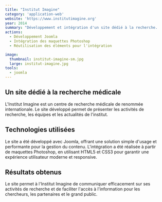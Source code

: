 ```yaml
---
title: "Institut Imagine"
category: 'application-web'
website: 'https://www.institutimagine.org'
year: 2014
summary: "Développement et intégration d'un site dédié à la recherche. Simple d'usage et performant, nous avons choisi la solution Joomla à l'époque pour réalisé cette tâche."
actions:
  - Développement Joomla
  - Intégration des maquettes Photoshop
  - Réutilisation des éléments pour l'intégration

image:
  thumbnail: institut-imagine-sm.jpg
  large: institut-imagine.jpg
tools:
  - joomla
---
```


## Un site dédié à la recherche médicale

L'Institut Imagine est un centre de recherche médicale de renommée internationale. Le site développé permet de présenter les activités de recherche, les équipes et les actualités de l'institut.

## Technologies utilisées

Le site a été développé avec Joomla, offrant une solution simple d'usage et performante pour la gestion du contenu. L'intégration a été réalisée à partir de maquettes Photoshop, en utilisant HTML5 et CSS3 pour garantir une expérience utilisateur moderne et responsive.

## Résultats obtenus

Le site permet à l'Institut Imagine de communiquer efficacement sur ses activités de recherche et de faciliter l'accès à l'information pour les chercheurs, les partenaires et le grand public.

